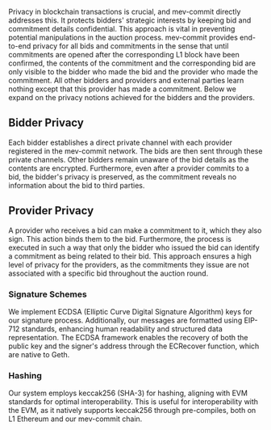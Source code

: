 Privacy in blockchain transactions is crucial, and mev-commit directly addresses this. It protects bidders' strategic interests by keeping bid and commitment details confidential. This approach is vital in preventing potential manipulations in the auction process. mev-commit provides end-to-end privacy for all bids and commitments in the sense that until commitments are opened after the corresponding L1 block have been confirmed, the contents of the commitment and the corresponding bid are only visible to the bidder who made the bid and the provider who made the commitment. All other bidders and providers and external parties learn nothing except that this provider has made a commitment. Below we expand on the privacy notions achieved for the bidders and the providers.

## Bidder Privacy

Each bidder establishes a direct private channel with each provider registered in the mev-commit network. The bids are then sent through these private channels. Other bidders remain unaware of the bid details as the contents are encrypted. Furthermore, even after a provider commits to a bid, the bidder's privacy is preserved, as the commitment reveals no information about the bid to third parties.

## Provider Privacy

A provider who receives a bid can make a commitment to it, which they also sign. This action binds them to the bid. Furthermore, the process is executed in such a way that only the bidder who issued the bid can identify a commitment as being related to their bid. This approach ensures a high level of privacy for the providers, as the commitments they issue are not associated with a specific bid throughout the auction round.

### Signature Schemes

We implement ECDSA (Elliptic Curve Digital Signature Algorithm) keys for our signature process.
Additionally, our messages are formatted using EIP-712 standards, enhancing human readability and structured data representation.
The ECDSA framework enables the recovery of both the public key and the signer's address through the ECRecover function, which are native to Geth.

### Hashing

Our system employs keccak256 (SHA-3) for hashing, aligning with EVM standards for optimal interoperability.
This is useful for interoperability with the EVM, as it natively supports keccak256 through pre-compiles,
both on L1 Ethereum and our mev-commit chain.
